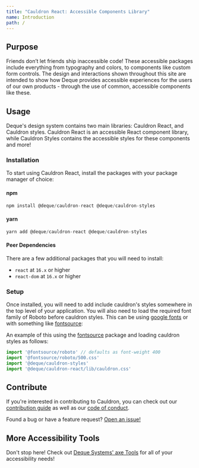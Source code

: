 ```yaml
---
title: "Cauldron React: Accessible Components Library"
name: Introduction
path: /
---
```


## Purpose

Friends don’t let friends ship inaccessible code! These accessible packages include everything from typography and colors, to components like custom form controls. The design and interactions shown throughout this site are intended to show how Deque provides accessible experiences for the users of our own products - through the use of common, accessible components like these.

## Usage

Deque's design system contains two main libraries: Cauldron React, and Cauldron styles. Cauldron React is an accessible React component library, while Cauldron Styles contains the accessible styles for these components and more!

### Installation

To start using Cauldron React, install the packages with your package manager of choice:

#### npm

```js
npm install @deque/cauldron-react @deque/cauldron-styles
```

#### yarn

```js
yarn add @deque/cauldron-react @deque/cauldron-styles
```

#### Peer Dependencies

There are a few additional packages that you will need to install:

- `react` at `16.x` or higher
- `react-dom` at `16.x` or higher

### Setup

Once installed, you will need to add include cauldron's styles somewhere in the top level of your application. You will also need to load the required font family of Roboto before cauldron styles. This can be using [google fonts](https://fonts.google.com/specimen/Roboto) or with something like [fontsource](https://fontsource.org/fonts/roboto):

An example of this using the [fontsource](https://fontsource.org/fonts/roboto) package and loading cauldron styles as follows:

```js
import '@fontsource/roboto' // defaults as font-weight 400
import '@fontsource/roboto/500.css'
import '@deque/cauldron-styles'
import '@deque/cauldron-react/lib/cauldron.css'
```

## Contribute

If you're interested in contributing to Cauldron, you can check out our [contribution guide](https://github.com/dequelabs/cauldron/blob/develop/CONTRIBUTING.md) as well as our [code of conduct](https://github.com/dequelabs/cauldron/blob/develop/CODE_OF_CONDUCT.md).

Found a bug or have a feature request? [Open an issue!](https://github.com/dequelabs/cauldron/issues/new/choose)

## More Accessibility Tools

Don't stop here! Check out [Deque Systems' axe Tools](https://www.deque.com/axe/) for all of your accessibility needs!
